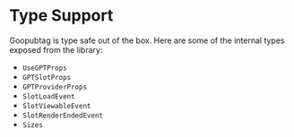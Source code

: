 # Type Support

Goopubtag is type safe out of the box. Here are some of the internal types exposed from the library:

- `UseGPTProps`
- `GPTSlotProps`
- `GPTProviderProps`
- `SlotLoadEvent`
- `SlotViewableEvent`
- `SlotRenderEndedEvent`
- `Sizes`